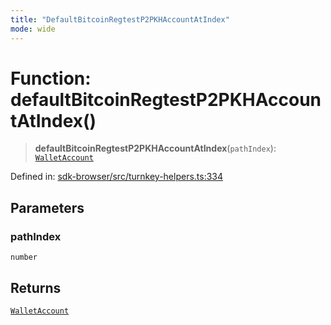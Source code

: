 ```yaml
---
title: "DefaultBitcoinRegtestP2PKHAccountAtIndex"
mode: wide
---
```

  
# Function: defaultBitcoinRegtestP2PKHAccountAtIndex()

> **defaultBitcoinRegtestP2PKHAccountAtIndex**(`pathIndex`): [`WalletAccount`](../WalletAccount/readme)

Defined in: [sdk-browser/src/turnkey-helpers.ts:334](https://github.com/tkhq/sdk/blob/main/packages/sdk-browser/src/turnkey-helpers.ts#L334)

## Parameters

### pathIndex

`number`

## Returns

[`WalletAccount`](../WalletAccount/readme)
